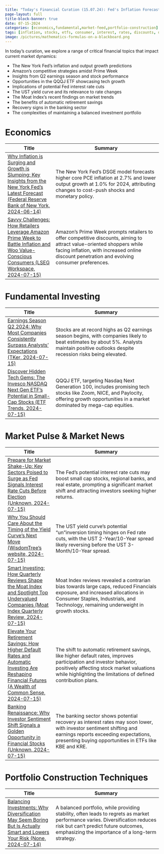 ```yaml
---
title: "Today's Financial Curation (15.07.24): Fed's Inflation Forecast, Q2 Earnings Surge, ETF Market Shifts, and Automatic Savings Boost"
page-layout: full
title-block-banner: true
date: 07-15-2024
categories: [economics,fundamental,market-feed,portfolio-construction]
tags: [inflation, stocks, etfs, consumer, interest, rates, discounts, diversification, technology, behavioral]
image: /pictures/mathematics-formulas-on-a-blackboard.png
---
```


In today's curation, we explore a range of critical financial topics that impact current market dynamics:

- The New York Fed's inflation and output growth predictions
- Amazon's competitive strategies amidst Prime Week
- Insights from Q2 earnings season and stock performance
- Opportunities in the QQQJ ETF showcasing tech growth
- Implications of potential Fed interest rate cuts 
- The UST yield curve and its relevance to rate changes
- The Moat Index's recent findings on market trends
- The benefits of automatic retirement savings 
- Recovery signs in the banking sector 
- The complexities of maintaining a balanced investment portfolio



# Economics
| Title | Summary |
|-----|-----------|
| [Why Inflation is Surging and Growth is Slumping: Key Insights from the New York Fed's Latest Forecast (Federal Reserve Bank of New York, 2024-06-14)](https://libertystreeteconomics.newyorkfed.org/2024/06/the-new-york-fed-dsge-model-forecast-june-2024/)   | The New York Fed's DSGE model forecasts higher core PCE inflation at 2.7% and lower output growth at 1.0% for 2024, attributing changes to cost-push shocks and monetary policy. |
| [Savvy Challenges: How Retailers Leverage Amazon Prime Week to Battle Inflation and Woo Value-Conscious Consumers (LSEG Workspace, 2024-07-15)](https://lipperalpha.refinitiv.com/2024/07/savvy-shoppers-await-prime-week-deal-competition/)   | Amazon's Prime Week prompts retailers to offer competitive discounts, aiming to attract value-oriented shoppers while facing inflation, with increased online discount penetration and evolving consumer preferences. |

# Fundamental Investing
| Title | Summary |
|-----|-----------|
| [Earnings Season Q2 2024: Why Most Companies Consistently Surpass Analysts' Expectations (TKer, 2024-07-15)](https://www.tker.co/p/earnings-season-q2-24-beat-rates)   | Stocks are at record highs as Q2 earnings season begins, with companies likely to beat estimates by about 5%. Analysts maintain positive outlooks despite recession risks being elevated. |
| [Discover Hidden Tech Gems: The Invesco NASDAQ Next Gen ETF's Potential in Small-Cap Stocks (ETF Trends, 2024-07-15)](https://www.etftrends.com/etf-education-channel/time-different-small-cap-stocks-finally-perking-up/)   | QQQJ ETF, targeting Nasdaq Next Generation 100, includes promising tech stocks like Zoom, NICE, and Paylocity, offering growth opportunities in a market dominated by mega-cap equities. |

# Market Pulse & Market News
| Title | Summary |
|-----|-----------|
| [Prepare for Market Shake-Up: Key Sectors Poised to Surge as Fed Signals Interest Rate Cuts Before Election (Unknown, 2024-07-15)](https://moneymorning.com/2024/07/15/these-three-investment-are-getting-ready-to-be-jerome-powells-favorite/)   | The Fed's potential interest rate cuts may boost small cap stocks, regional banks, and real estate, prompting a significant market shift and attracting investors seeking higher returns. |
| [Why You Should Care About the Timing of the Yield Curve's Next Move (WisdomTree's website, 2024-07-15)](https://www.wisdomtree.com/investments/blog/2024/07/10/when-will-the-yield-curve-uninvert)   | The UST yield curve's potential "un"inversion timing hinges on Fed rate cuts, with the UST 2-Year/10-Year spread likely reversing before the UST 3-Month/10-Year spread. |
| [Smart Investing: How Quarterly Reviews Shape the Moat Index and Spotlight Top Undervalued Companies (Moat Index Quarterly Review, 2024-07-15)](https://www.vaneck.com/us/en/blogs/moat-investing/moat-stocks-steady-amid-techs-market-surge/)   | Moat Index reviews revealed a contrarian bias towards large caps, reduced Financials exposure, and increased allocations in Consumer Staples, Industrials, and Technology, remaining underweight in growth stocks. |
| [Elevate Your Retirement Savings: How Higher Default Rates and Automatic Investing Are Reshaping Financial Futures (A Wealth of Common Sense, 2024-07-15)](https://awealthofcommonsense.com/2024/07/the-automatic-investing-revolution/)   | The shift to automatic retirement savings, like higher default rates, improves participation and investor behavior, positively affecting stock market valuations while highlighting the limitations of defined contribution plans. |
| [Banking Renaissance: Why Investor Sentiment Shift Signals a Golden Opportunity in Financial Stocks (Unknown, 2024-07-15)](https://moneymorning.com/2024/07/15/this-bullish-trend-in-banks-is-just-starting-grab-it-now/)   | The banking sector shows potential recovery as interest rates may soon lower, with investor sentiment shifting and earnings reports exceeding expectations, presenting buying opportunities in ETFs like KBE and KRE. |

# Portfolio Construction Techniques
| Title | Summary |
|-----|-----------|
| [Balancing Investments: Why Diversification May Seem Boring But Is Actually Smart and Lowers Your Risk (None, 2024-07-14)](https://awealthofcommonsense.com/2024/07/a-balanced-portfolio-always-comes-with-regrets/)   | A balanced portfolio, while providing stability, often leads to regrets as market performance varies. Diversification reduces risk but can't predict future outcomes, emphasizing the importance of a long-term strategy. |

